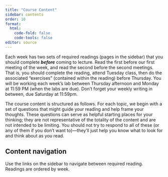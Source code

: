 ```yaml
---
title: "Course Content"
sidebar: contents
order: 10
format: 
  html:
    code-fold: false
    code-tools: false
editor: source
---
```



Each week has two sets of required readings (pages in the sidebar) that you should complete ***before*** coming to lecture. Read the first before our first meeting of the week, and read the second before the second meetings. That is, you should complete the reading, attend Tuesday class, then do the associated "exercises" (contained within the reading) before Thursday. You will be working each week's lab between Thursday afternoon and Monday at 11:59 PM (when the labs are due). Don't forget your weekly writing in between, due Saturday at 11:59pm.

The course content is structured as follows. For each topic, we begin with a set of questions that might guide your reading and help frame your thoughts. These questions can serve as helpful starting places for your thinking; they are not representative of the totality of the content and are not intended to be limiting. You should not try to respond to all of these (or any of them if you don't want to)—they'll just help you know what to look for and think about as you read.

<!-- All lecture videos are posted to [our SSC442 channel on Mediaspace <i class="fas fa-film"></i>](https://mediaspace.msu.edu/channel/SSC442+-+Spring+20221+-+KIRKPATRICK/199607633/subscribe). -->

## Content navigation
Use the links on the sidebar to navigate between required reading. Readings are ordered by week.